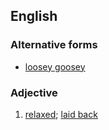 ==English==

===Alternative forms===
* [[loosey goosey]]

===Adjective===
{{en-adj}}

# {{context|US|lang=en}} [[relaxed]]; [[laid back]]